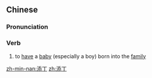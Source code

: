 ==Chinese==
{{zh-forms}}

===Pronunciation===
{{zh-pron
|m=tiāndīng
|c=tim1 ding1
|mn=thiam-teng
|cat=v
}}

===Verb===
{{zh-verb}}

# {{lb|zh|old}} to [[have]] a [[baby]] (especially a boy) born into the [[family]]

[[zh-min-nan:添丁]]
[[zh:添丁]]